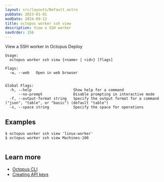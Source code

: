 ```yaml
---
layout: src/layouts/Default.astro
pubDate: 2023-01-01
modDate: 2024-09-12
title: octopus worker ssh view
description: View a SSH worker
navOrder: 156
---
```


View a SSH worker in Octopus Deploy

```
Usage:
  octopus worker ssh view {<name> | <id>} [flags]

Flags:
  -w, --web   Open in web browser


Global Flags:
  -h, --help                   Show help for a command
      --no-prompt              Disable prompting in interactive mode
  -f, --output-format string   Specify the output format for a command ("json", "table", or "basic") (default "table")
  -s, --space string           Specify the space for operations

```

## Examples

<SamplesInstance />

```
$ octopus worker ssh view 'linux-worker'
$ octopus worker ssh view Machines-100


```

## Learn more

- [Octopus CLI](/docs/octopus-rest-api/cli)
- [Creating API keys](/docs/octopus-rest-api/how-to-create-an-api-key)